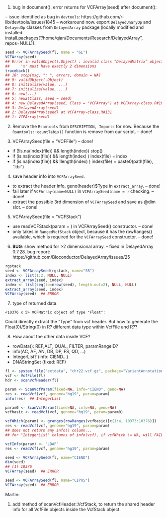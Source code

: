 1. bug in document(). error returns for VCFArray(seed) after document(): 

-- issue identified as bug in `devtools`: https://github.com/r-lib/devtools/issues/1845
-- workaround now. export `DelayedUnaryOp` and `DelayedOp` classes from `DelayedArray` package (locally modified and installed. install.packages("/home/qian/Documents/Research/DelayedArray", repos=NULL)).

```r
seed <- VCFArraySeed(fl, name = "GL")
VCFArray(seed)
## Error in validObject(.Object) : invalid class “DelayedMatrix” object: 
##     'x' must have exactly 2 dimensions
traceback()
## 10: stop(msg, ": ", errors, domain = NA)
## 9: validObject(.Object)
## 8: initialize(value, ...)
## 7: initialize(value, ...)
## 6: new(...)
## 5: new2(Class, seed = seed)
## 4: new_DelayedArray(seed, Class = "VCFArray") at VCFArray-class.R#104
## 3: DelayedArray(seed)
## 2: DelayedArray(seed) at VCFArray-class.R#131
## 1: VCFArray(seed)
```

2. Remove the `Rsamtools` from `DESCRIPTION, Imports` for now. Because the `Rsamtools::countTabix()` function is remove from our script.   -- done!

3. VCFArraySeed(file = "VCFFile")  -- done!
- if (!is.na(index(file)) && length(index)) stop()
- if (is.na(index(file)) && length(index) ) index(file) = index
- if (is.na(index(file)) && !length(index) ) index(file) = paste0(path(file), ".tbi")

4. save header info into `VCFArraySeed`. 
- to extract the header info, geno(header)$Type in `extract_array`.  -- done!
- fail later if `VCFArray(name=NULL)` in `VCFArraySeed(name = )` checking.   -- done!
- extract the possible 3rd dimension of `VCFArraySeed` and save as @dim slot. -- done!
  
5. VCFArraySeed(file = "VCFStack")
- use readVCFStack(param = ) in VCFArraySeed() constructor.   -- done!
- only takes in `RangedVcfStack` object, because it has the rowRanges() available, which is required for the `VCFArraySeed` constructor. -- done!

6. **BUG**: show method for >2 dimensional array.  -- fixed in DelayedArray 0.7.28. 
   bug report: https://github.com/Bioconductor/DelayedArray/issues/25   
```r
rgstack
seed <- VCFArraySeed(rgstack, name="SB")
index <- list(1:2, NULL, NULL)
extract_array(seed, index)
index <- list(seq(to=nrow(seed), length.out=2), NULL, NULL)
extract_array(seed, index)
VCFArray(seed)  ## ERROR
```

7. type of returned data. 
```
<10376 x 5> VCFMatrix object of type "Float":
```
Could directly extract the "Type" from vcf header. But how to generate the Float(0)/String(0) in R?
different data type within VcfFile and R?? 


8. How about the other data inside VCF? 
- rowData(): REF,ALT, QUAL, FILTER, paramRangeID?
- info(AC, AF, AN, DB, DP, FS, QD, ...)
- IntegerList? (info: CIEND...)
- DNAStringSet (fixed: REF)

```r
fl <- system.file("extdata", "chr22.vcf.gz", package="VariantAnnotation")
vcf <- VcfFile(fl)
hdr <- scanVcfHeader(fl)

param <- ScanVcfParam(fixed=NA, info="CIEND", geno=NA)
res <- readVcf(vcf, genome="hg19", param=param)
info(res)  ## IntegerList

param0 <- ScanVcfParam(fixed=NA, info=NA, geno=NA)
vcfbasic <- readVcf(vcf, genome="hg19", param=param0)

vcfWhich(param) <- granges(rowRanges(vcfbasic)[c(1:4, 10373:10376)])
res <- readVcf(vcf, genome="hg19", param=param)
## does not return any info() column...
## for "IntegerList" columns of info(vcf), if vcfWhich != NA, will FAIL!

vcfInfo(param) <- "LDAF"
res <- readVcf(vcf, genome="hg19", param=param)

seed <- VCFArraySeed(fl, name="CIEND")
dim(seed)
## [1] 10376
VCFArray(seed)  ## ERROR

seed <- VCFArraySeed(fl, name="CIPOS")
VCFArray(seed)  ## ERROR
```


Martin: 

1. add method of scanVcfHeader::VcfStack, to return the shared header info for all VcfFile objects inside the VcfStack object. 



